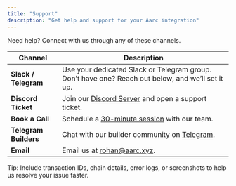 ```yaml
---
title: "Support"
description: "Get help and support for your Aarc integration"
---
```


Need help? Connect with us through any of these channels.

| **Channel** | **Description** |
| --- | --- |
| **Slack / Telegram** | Use your dedicated Slack or Telegram group. Don’t have one? Reach out below, and we’ll set it up. |
| **Discord Ticket** | Join our [Discord Server](https://rebrand.ly/aarc-discord-support) and open a support ticket.|
| **Book a Call** | Schedule a [30-minute session](https://rebrand.ly/aarc-book-meet) with our team. |
| **Telegram Builders** | Chat with our builder community on [Telegram](https://rebrand.ly/tg-builders-aarc).|
| **Email** | Email us at [rohan@aarc.xyz](mailto:rohan@aarc.xyz). |

Tip: Include transaction IDs, chain details, error logs, or screenshots to help us resolve your issue faster.
